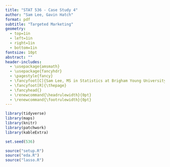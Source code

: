 ```yaml
---
title: "STAT 536 - Case Study 4"
author: "Sam Lee, Gavin Hatch"
format: pdf
subtitle: "Targeted Marketing"
geometry: 
  - top=1in
  - left=1in
  - right=1in
  - bottom=1in
fontsize: 10pt
abstract: ""
header-includes:
  - \usepackage{amsmath}
  - \usepackage{fancyhdr}
  - \pagestyle{fancy}
  - \fancyfoot[C]{Sam Lee, MS in Statistics at Brigham Young University}
  - \fancyfoot[R]{\thepage}
  - \fancyhead{}
  - \renewcommand{\headrulewidth}{0pt}
  - \renewcommand{\footrulewidth}{0pt}
---
```


```r
library(tidyverse)
library(maps)
library(knitr)
library(patchwork)
library(kableExtra)

set.seed(536)

source("setup.R")
source("eda.R")
source("lasso.R")

```

